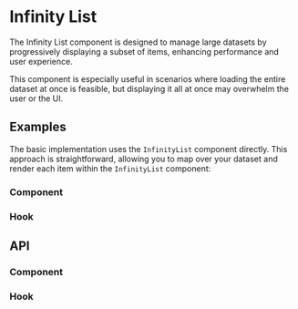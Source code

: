 
<Meta of={InfinityListStories} />

# Infinity List
The Infinity List component is designed to manage large datasets by progressively 
displaying a subset of items, enhancing performance and user experience. 

This component is especially useful in scenarios where loading the entire dataset at 
once is feasible, but displaying it all at once may overwhelm the user or the UI.

<ToggleCanvas of={InfinityListStories.Simple} storybook="components-data-infinitylist--simple" />

## Examples
The basic implementation uses the `InfinityList` component directly. 
This approach is straightforward, allowing you to map over your dataset and render each item within the `InfinityList` component:

### Component
<ToggleCanvas of={InfinityListStories.Simple} storybook="components-data-infinitylist--simple" />

### Hook
<ToggleCanvas of={InfinityListStories.Hook} storybook="components-data-infinitylist--hook" />

## API
### Component
<PropsTable name="InfinityList" />

### Hook
<ParametersTable type="hooks" name="useInfinityList" />